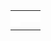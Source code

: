 {{scenarios by relief}}

{|
|-
|style="border:none;background:white"|
{{Scenario:The Isles}}

|style="border:none;background:white"|
{{Scenario:A Mars Odyssey}}

|style="border:none;background:white"|
{{Scenario:Denmark}}

|-
|style="border:none;background:white"|
{{Scenario:Alexander to Karthoum}}

|style="border:none;background:white"|
{{Scenario:(Don't) Hurt Your Eyes ;-)}}

|style="border:none;background:white"|
{{Scenario:Jamaica}}

|-
|style="border:none;background:white"|
{{Scenario:Super Britania}}

|style="border:none;background:white"|
{{Scenario:CarstsMonsterScenario_v3}}

|style="border:none;background:white"|
{{Scenario:Kritschgau}}

|-
|style="border:none;background:white"|


|-
|}